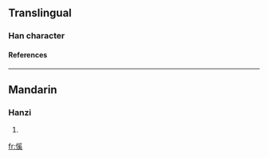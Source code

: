 ==Translingual==
===Han character===
{{Han char|rn=61|rad=心|as=10|sn=13|four=9203<sub>4</sub>|canj=心月女大 (PBVK)}}

{{substub}}
====References====
{{Han ref|kx=0397.100|dkj=11034|dj=0736.060|hdz=42338.010|uh=6140|ud=24896|bh=DD71|bd=56689}}

----
==Mandarin==
===Hanzi===
{{cmn-hanzi|pin=[[xié]] ([[xie2]])|wg=hsieh<sup>2</sup>}}
# {{defn|Mandarin}}

[[fr:慀]]